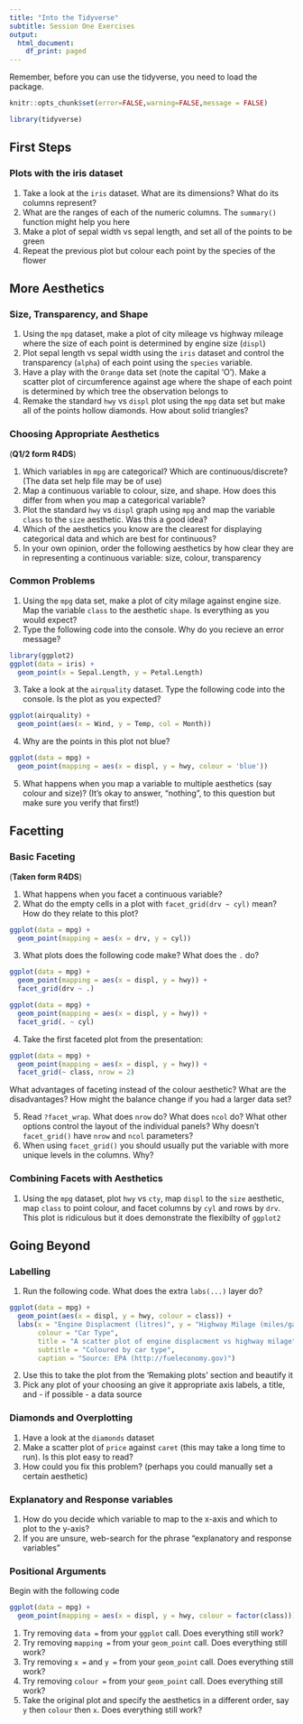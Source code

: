---
title: "Into the Tidyverse"
subtitle: Session One Exercises
output:
  html_document:
    df_print: paged
---

Remember, before you can use the tidyverse, you need to load the package.

```{r global_options,error=FALSE,warning=FALSE,echo=FALSE}
knitr::opts_chunk$set(error=FALSE,warning=FALSE,message = FALSE)
```

```{r message=FALSE,error=FALSE,warning=FALSE,message = FALSE,results=FALSE}
library(tidyverse)
```

## First Steps

### Plots with the iris dataset

1. Take a look at the `iris` dataset. What are its dimensions? What do its columns represent?
2. What are the ranges of each of the numeric columns. The `summary()` function might help you here
3. Make a plot of sepal width vs sepal length, and set all of the points to be green
4. Repeat the previous plot but colour each point by the species of the flower


## More Aesthetics 

### Size, Transparency, and Shape

1. Using the `mpg` dataset, make a plot of city mileage vs highway mileage where the size of each point is determined by engine size (`displ`)
2. Plot sepal length vs sepal width using the `iris` dataset and control the transparency (`alpha`) of each point using the `species` variable.
3. Have a play with the `Orange` data set (note the capital 'O'). Make a scatter plot of circumference against age where the shape of each point is determined by which tree the observation belongs to
4. Remake the standard `hwy` vs `displ` plot using the `mpg` data set but make all of the points hollow diamonds. How about solid triangles?

### Choosing Appropriate Aesthetics

(**Q1/2 form R4DS**)

1. Which variables in `mpg` are categorical? Which are continuous/discrete? (The data set help file may be of use)
2. Map a continuous variable to colour, size, and shape. How does this differ from when you map a categorical variable?
3. Plot the standard `hwy` vs `displ` graph using `mpg` and map the variable `class` to the `size` aesthetic. Was this a good idea?
4. Which of the aesthetics you know are the clearest for displaying categorical data and which are best for continuous? 
5. In your own opinion, order the following aesthetics by how clear they are in representing a continuous variable: size, colour, transparency

### Common Problems

1. Using the `mpg` data set, make a plot of city milage against engine size. Map the variable `class` to the aesthetic `shape`. Is everything as you would expect?
2. Type the following code into the console. Why do you recieve an error message?

```{r eval = FALSE}
library(ggplot2)
ggplot(data = iris) +
  geom_point(x = Sepal.Length, y = Petal.Length)
```

3. Take a look at the `airquality` dataset. Type the following code into the console. Is the plot as you expected?

```{r eval = FALSE}
ggplot(airquality) +
  geom_point(aes(x = Wind, y = Temp, col = Month))
```

4. Why are the points in this plot not blue?

```{r message = FALSE}
ggplot(data = mpg) +
  geom_point(mapping = aes(x = displ, y = hwy, colour = 'blue'))
```

5. What happens when you map a variable to multiple aesthetics (say colour and size)? (It's okay to answer, "nothing", to this question but make sure you verify that first!)

## Facetting

### Basic Faceting

(**Taken form R4DS**)

1. What happens when you facet a continuous variable?
2. What do the empty cells in a plot with `facet_grid(drv ~ cyl)` mean? How do they relate to this plot?

```{r eval = FALSE}
ggplot(data = mpg) +
  geom_point(mapping = aes(x = drv, y = cyl))
```

3. What plots does the following code make? What does the `.` do?

```{r eval = FALSE}
ggplot(data = mpg) +
  geom_point(mapping = aes(x = displ, y = hwy)) +
  facet_grid(drv ~ .)

ggplot(data = mpg) +
  geom_point(mapping = aes(x = displ, y = hwy)) +
  facet_grid(. ~ cyl)
```

4. Take the first faceted plot from the presentation:

```{r eval = FALSE}
ggplot(data = mpg) +
  geom_point(mapping = aes(x = displ, y = hwy)) +
  facet_grid(~ class, nrow = 2)
```

What advantages of faceting instead of the colour aesthetic? What are the disadvantages? How might the balance change if you had a larger data set?

5. Read `?facet_wrap`. What does `nrow` do? What does `ncol` do? What other options control the layout of the individual panels? Why doesn't `facet_grid()` have `nrow` and `ncol` parameters?
6. When using `facet_grid()` you should usually put the variable with more unique levels in the columns. Why?


### Combining Facets with Aesthetics


1. Using the `mpg` dataset, plot `hwy` vs `cty`, map `displ` to the `size` aesthetic, map `class` to point colour, and facet columns by `cyl` and rows by `drv`. This plot is ridiculous but it does demonstrate the flexibilty of `ggplot2`

## Going Beyond

### Labelling

1. Run the following code. What does the extra `labs(...)` layer do?

```{r eval = FALSE}
ggplot(data = mpg) +
  geom_point(aes(x = displ, y = hwy, colour = class)) +
  labs(x = "Engine Displacment (litres)", y = "Highway Milage (miles/gallon)",
       colour = "Car Type",
       title = "A scatter plot of engine displacment vs highway milage",
       subtitle = "Coloured by car type",
       caption = "Source: EPA (http://fueleconomy.gov)")
```

2. Use this to take the plot from the 'Remaking plots' section and beautify it
3. Pick any plot of your choosing an give it appropriate axis labels, a title, and - if possible - a data source

### Diamonds and Overplotting

1. Have a look at the `diamonds` dataset
2. Make a scatter plot of `price` against `caret` (this may take a long time to run). Is this plot easy to read?
3. How could you fix this problem? (perhaps you could manually set a certain aesthetic)

### Explanatory and Response variables

1. How do you decide which variable to map to the x-axis and which to plot to the y-axis?
2. If you are unsure, web-search for the phrase "explanatory and response variables"

### Positional Arguments

Begin with the following code

```{r eval FALSE}
ggplot(data = mpg) +
  geom_point(mapping = aes(x = displ, y = hwy, colour = factor(class)))
```


1. Try removing `data = ` from your `ggplot` call. Does everything still work?
2. Try removing `mapping = ` from your `geom_point` call. Does everything still work?
3. Try removing `x = ` and `y = ` from your `geom_point` call. Does everything still work?
4. Try removing `colour = ` from your `geom_point` call. Does everything still work?
5. Take the original plot and specify the aesthetics in a different order, say `y` then `colour` then `x`. Does everything still work?
